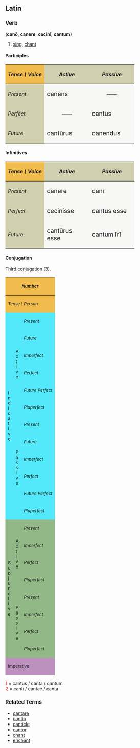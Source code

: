 ==Latin==
===Verb===
('''can&#333;''', '''canere''', '''cecin&#299;''', '''cantum''')
# [[sing]], [[chant]]

====Participles====
{| cellpadding="5" border="1"
!style="background:#F1BC4E;"| ''Tense \ Voice''
!style="background:#D0D0B0;"| ''Active''
!style="background:#D0D0B0;"| ''Passive''
|-
!style="background:#D0D0B0;"| ''Present''
|style="background:#F7F7F5;" width=125px| <big> can&#275;ns
|style="background:#F7F7F5;" align="center" width=125px| &mdash;&mdash;
|-
!style="background:#D0D0B0;"| ''Perfect''
|style="background:#F7F7F5;" align="center"| &mdash;&mdash;
|style="background:#F7F7F5;"| <big> cantus
|-
!style="background:#D0D0B0;"| ''Future''
|style="background:#F7F7F5;"| <big> cant&#363;rus
|style="background:#F7F7F5;"| <big> canendus
|}

====Infinitives====
{| cellpadding="5" border="1"
!style="background:#F1BC4E;"| ''Tense \ Voice''
!style="background:#D0D0B0;"| ''Active''
!style="background:#D0D0B0;"| ''Passive''
|-
!style="background:#D0D0B0;"| ''Present''
|style="background:#F7F7F5;" width=125px| <big> canere
|style="background:#F7F7F5;" width=125px| <big> can&#299;
|-
!style="background:#D0D0B0;"| ''Perfect''
|style="background:#F7F7F5;"| <big> cecinisse
|style="background:#F7F7F5;"| <big> cantus esse
|-
!style="background:#D0D0B0;"| ''Future''
|style="background:#F7F7F5;"| <big> cant&#363;rus esse
|style="background:#F7F7F5;"| <big> cantum &#299;r&#299;
|}


====Conjugation====
Third conjugation (3).
{| border="1" cellpadding="2"
!style="background:#F1BC4E;" colspan=3| <small>''Number''
!style="background:#F1BC4E;" colspan=3| <small>''Singular''
!style="background:#F1BC4E;" colspan=3| <small>''Plural''
|-
!style="background:#F1BC4E;" colspan=3| <small>''Tense \ Person''
!style="background:#F1BC4E;"| <small>''1.''
!style="background:#F1BC4E;"| <small>''2.''
!style="background:#F1BC4E;"| <small>''3.''
!style="background:#F1BC4E;"| <small>''11.''
!style="background:#F1BC4E;"| <small>''22.''
!style="background:#F1BC4E;"| <small>''33.''
|-
!style="background:#54E9FA;" rowspan=12|<small>I<br>n<br>d<br>i<br>c<br>a<br>t<br>i<br>v<br>e
!style="background:#54E9FA;" rowspan=6|<small>A<br>c<br>t<br>i<br>v<br>e
!style="background:#54E9FA;"|<small>''Present''
|style="background:#FBFCE4;"|can&#333;
|style="background:#FBFCE4;"|canis
|style="background:#FBFCE4;"|canit
|style="background:#FBFCE4;"|canimus
|style="background:#FBFCE4;"|canitis
|style="background:#FBFCE4;"|canunt
|-
!style="background:#54E9FA;"| <small>''Future''
|style="background:#FBFCE4;"|canam
|style="background:#FBFCE4;"|can&#275;s
|style="background:#FBFCE4;"|canet
|style="background:#FBFCE4;"|can&#275;mus
|style="background:#FBFCE4;"|can&#275;tis
|style="background:#FBFCE4;"|canent
|-
!style="background:#54E9FA;"| <small>''Imperfect''
|style="background:#FBFCE4;"|can&#275;bam
|style="background:#FBFCE4;"|can&#275;b&#257;s
|style="background:#FBFCE4;"|can&#275;bat
|style="background:#FBFCE4;"|can&#275;b&#257;mus
|style="background:#FBFCE4;"|can&#275;b&#257;tis
|style="background:#FBFCE4;"|can&#275;bant
|-
!style="background:#54E9FA;"| <small>''Perfect''
|style="background:#FBFCE4;"|cecin&#299;
|style="background:#FBFCE4;"|cecinist&#299;
|style="background:#FBFCE4;"|cecinit
|style="background:#FBFCE4;"|cecinimus
|style="background:#FBFCE4;"|cecinistis
|style="background:#FBFCE4;"|cecin&#275;runt
|-
!style="background:#54E9FA;"| <small>''Future Perfect''
|style="background:#FBFCE4;"|ceciner&#333;
|style="background:#FBFCE4;"|cecineris
|style="background:#FBFCE4;"|cecinerit
|style="background:#FBFCE4;"|cecinerimus
|style="background:#FBFCE4;"|cecineritis
|style="background:#FBFCE4;"|cecinerint
|-
!style="background:#54E9FA;"| <small>''Pluperfect''
|style="background:#FBFCE4;"|cecineram
|style="background:#FBFCE4;"|ceciner&#257;s
|style="background:#FBFCE4;"|cecinerat
|style="background:#FBFCE4;"|ceciner&#257;mus
|style="background:#FBFCE4;"|ceciner&#257;tis
|style="background:#FBFCE4;"|cecinerant
|-
!style="background:#54E9FA;" rowspan=6| <small>P<br>a<br>s<br>s<br>i<br>v<br>e
!style="background:#54E9FA;"|<small>''Present''
|style="background:#FBFCE4;"|canor
|style="background:#FBFCE4;"|caneris
|style="background:#FBFCE4;"|canitur
|style="background:#FBFCE4;"|canimur
|style="background:#FBFCE4;"|canimin&#299;
|style="background:#FBFCE4;"|canuntur
|-
!style="background:#54E9FA;"|<small>''Future''
|style="background:#FBFCE4;"|canar
|style="background:#FBFCE4;"|can&#275;ris
|style="background:#FBFCE4;"|can&#275;tur
|style="background:#FBFCE4;"|can&#275;mur
|style="background:#FBFCE4;"|can&#275;min&#299;
|style="background:#FBFCE4;"|canentur
|-
!style="background:#54E9FA;"|<small>''Imperfect''
|style="background:#FBFCE4;"|can&#275;bar
|style="background:#FBFCE4;"|can&#275;b&#257;ris
|style="background:#FBFCE4;"|can&#275;b&#257;tur
|style="background:#FBFCE4;"|can&#275;b&#257;mur
|style="background:#FBFCE4;"|can&#275;b&#257;min&#299;
|style="background:#FBFCE4;"|can&#275;bantur
|-
!style="background:#54E9FA;"|<small>''Perfect''
|style="background:#FBFCE4;"|cantus<font color="red"><sup>1</sup></font><br>sum
|style="background:#FBFCE4;"|cantus<font color="red"><sup>1</sup></font><br>es
|style="background:#FBFCE4;"|cantus<font color="red"><sup>1</sup></font><br>est
|style="background:#FBFCE4;"|cant&#299; <font color="red"><sup>2</sup></font><br>sumus
|style="background:#FBFCE4;"|cant&#299; <font color="red"><sup>2</sup></font><br>estis
|style="background:#FBFCE4;"|cant&#299; <font color="red"><sup>2</sup></font><br>sunt
|-
!style="background:#54E9FA;"|<small>''Future Perfect''
|style="background:#FBFCE4;"|cantus<font color="red"><sup>1</sup></font><br>er&#333;
|style="background:#FBFCE4;"|cantus<font color="red"><sup>1</sup></font><br>eris
|style="background:#FBFCE4;"|cantus<font color="red"><sup>1</sup></font><br>erit
|style="background:#FBFCE4;"|cant&#299; <font color="red"><sup>2</sup></font><br>erimus
|style="background:#FBFCE4;"|cant&#299; <font color="red"><sup>2</sup></font><br>eritis
|style="background:#FBFCE4;"|cant&#299; <font color="red"><sup>2</sup></font><br>erunt
|-
!style="background:#54E9FA;"|<small>''Pluperfect''
|style="background:#FBFCE4;"|cantus<font color="red"><sup>1</sup></font><br>eram
|style="background:#FBFCE4;"|cantus<font color="red"><sup>1</sup></font><br>er&#257;s
|style="background:#FBFCE4;"|cantus<font color="red"><sup>1</sup></font><br>erat
|style="background:#FBFCE4;"|cant&#299; <font color="red"><sup>2</sup></font><br>er&#257;mus
|style="background:#FBFCE4;"|cant&#299; <font color="red"><sup>2</sup></font><br>er&#257;tis
|style="background:#FBFCE4;"|cant&#299; <font color="red"><sup>2</sup></font><br>erant
|-
!style="background:#92B887;" rowspan=8|<small>S<br>u<br>b<br>j<br>u<br>n<br>c<br>t<br>i<br>v<br>e
!style="background:#92B887;" rowspan=4|<small>A<br>c<br>t<br>i<br>v<br>e
!style="background:#92B887;"|<small>''Present''
|style="background:#E7FEE9;"| canam
|style="background:#E7FEE9;"| can&#257;s
|style="background:#E7FEE9;"| canat
|style="background:#E7FEE9;"| can&#257;mus
|style="background:#E7FEE9;"| can&#257;tis
|style="background:#E7FEE9;"| canant
|-
!style="background:#92B887;"|<small>''Imperfect''
|style="background:#E7FEE9;"| canerem
|style="background:#E7FEE9;"| caner&#275;s
|style="background:#E7FEE9;"| caneret
|style="background:#E7FEE9;"| caner&#275;mus
|style="background:#E7FEE9;"| caner&#275;tis
|style="background:#E7FEE9;"| canerent
|-
!style="background:#92B887;"|<small>''Perfect''
|style="background:#E7FEE9;"| cecinerim
|style="background:#E7FEE9;"| ceciner&#299;s
|style="background:#E7FEE9;"| cecinerit
|style="background:#E7FEE9;"| ceciner&#299;mus
|style="background:#E7FEE9;"| ceciner&#299;tis
|style="background:#E7FEE9;"| cecinerint
|-
!style="background:#92B887;"|<small>''Pluperfect''
|style="background:#E7FEE9;"| cecinissem
|style="background:#E7FEE9;"| ceciniss&#275;s
|style="background:#E7FEE9;"| cecinisset
|style="background:#E7FEE9;"| ceciniss&#275;mus
|style="background:#E7FEE9;"| ceciniss&#275;tis
|style="background:#E7FEE9;"| cecinissent
|-
!style="background:#92B887;" rowspan=4|<small>P<br>a<br>s<br>s<br>i<br>v<br>e
!style="background:#92B887;"|<small>''Present''
|style="background:#E7FEE9;"| canar
|style="background:#E7FEE9;"| can&#257;ris
|style="background:#E7FEE9;"| can&#257;tur
|style="background:#E7FEE9;"| can&#257;mur
|style="background:#E7FEE9;"| can&#257;min&#299;
|style="background:#E7FEE9;"| canantur
|-
!style="background:#92B887;"|<small>''Imperfect''
|style="background:#E7FEE9;"| canerer
|style="background:#E7FEE9;"| caner&#275;ris
|style="background:#E7FEE9;"| caner&#275;tur
|style="background:#E7FEE9;"| caner&#275;mur
|style="background:#E7FEE9;"| caner&#275;min&#299;
|style="background:#E7FEE9;"| canerentur
|-
!style="background:#92B887;"|<small>''Perfect''
|style="background:#E7FEE9;"|cantus<font color="red"><sup>1</sup></font><br>sim
|style="background:#E7FEE9;"|cantus<font color="red"><sup>1</sup></font><br>s&#299;s
|style="background:#E7FEE9;"|cantus<font color="red"><sup>1</sup></font><br>sit
|style="background:#E7FEE9;"|cant&#299; <font color="red"><sup>2</sup></font><br>s&#299;mus
|style="background:#E7FEE9;"|cant&#299; <font color="red"><sup>2</sup></font><br>s&#299;tis
|style="background:#E7FEE9;"|cant&#299; <font color="red"><sup>2</sup></font><br>sint
|-
!style="background:#92B887;"|<small>''Pluperfect''
|style="background:#E7FEE9;"|cantus<font color="red"><sup>1</sup></font><br>essem
|style="background:#E7FEE9;"|cantus<font color="red"><sup>1</sup></font><br>ess&#275;s
|style="background:#E7FEE9;"|cantus<font color="red"><sup>1</sup></font><br>esset
|style="background:#E7FEE9;"|cant&#299; <font color="red"><sup>2</sup></font><br>ess&#275;mus
|style="background:#E7FEE9;"|cant&#299; <font color="red"><sup>2</sup></font><br>ess&#275;tis
|style="background:#E7FEE9;"|cant&#299; <font color="red"><sup>2</sup></font><br>essent
|-
!style="background:#BD91BD;" colspan=3| <small>Imperative
|style="background:#FCF2E9;" align="center"|&mdash;&mdash;
|style="background:#FCF2E9;"| cane
|style="background:#FCF2E9;" align="center"|&mdash;&mdash;
|style="background:#FCF2E9;" align="center"|&mdash;&mdash;
|style="background:#FCF2E9;"| canite
|style="background:#FCF2E9;" align="center"|&mdash;&mdash;
|}
<font color="red"> 1 </font> = cantus / canta / cantum  <br>
<font color="red"> 2 </font> = cant&#299; / cantae / canta  <br>

===Related Terms===
*[[cantare]]
*[[cantio]]
*[[canticle]]
*[[cantor]]
*[[chant]]
*[[enchant]]